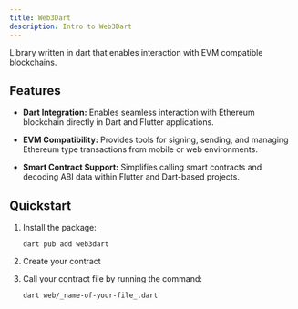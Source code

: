```yaml
---
title: Web3Dart
description: Intro to Web3Dart
---
```



Library written in dart that enables interaction with EVM compatible blockchains.

<CardGrid>
  <LinkCard title="Website" href="https://pub.dev/packages/web3dart" />
  <LinkCard title="Documentation" href="https://pub.dev/packages/web3dart" />
  <LinkCard title="Recipe" description="Not ready yet but is coming very soon!"/>
</CardGrid>


## Features

- **Dart Integration:** Enables seamless interaction with Ethereum blockchain directly in Dart and Flutter applications.

- **EVM Compatibility:** Provides tools for signing, sending, and managing Ethereum type transactions from mobile or web environments.

- **Smart Contract Support:** Simplifies calling smart contracts and decoding ABI data within Flutter and Dart-based projects.

## Quickstart

<Steps>

1. Install the package:

    ```shell
    dart pub add web3dart
    ```

2. Create your contract

3. Call your contract file by running the command:

    ```shell
    dart web/_name-of-your-file_.dart 
    ```

</Steps>
